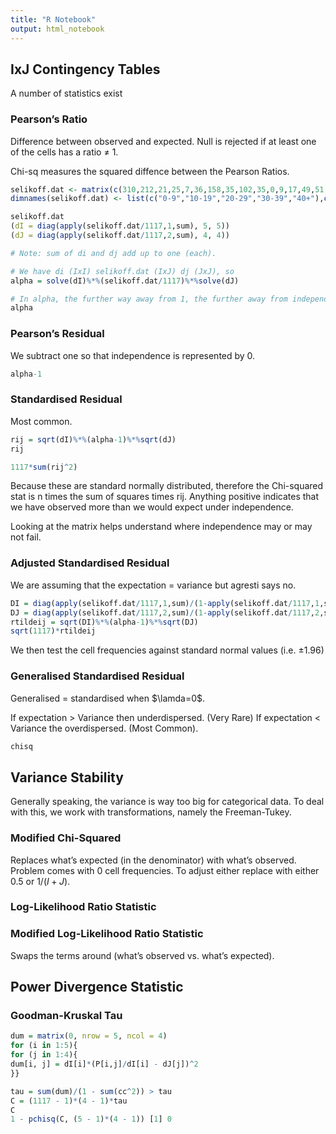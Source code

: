 ```yaml
---
title: "R Notebook"
output: html_notebook
---
```



## IxJ Contingency Tables

A number of statistics exist

### Pearson's Ratio

Difference between observed and expected. Null is rejected if at least one of the cells has a ratio $\neq$ 1.

Chi-sq measures the squared diffence between the Pearson Ratios.

```r
selikoff.dat <- matrix(c(310,212,21,25,7,36,158,35,102,35,0,9,17,49,51,0,0,4,18,28), nrow = 5)
dimnames(selikoff.dat) <- list(c("0-9","10-19","20-29","30-39","40+"),c("None","Grade 1","Grade 2","Grade 3"))

selikoff.dat
(dI = diag(apply(selikoff.dat/1117,1,sum), 5, 5))
(dJ = diag(apply(selikoff.dat/1117,2,sum), 4, 4))

# Note: sum of di and dj add up to one (each).

# We have di (IxI) selikoff.dat (IxJ) dj (JxJ), so 
alpha = solve(dI)%*%(selikoff.dat/1117)%*%solve(dJ)

# In alpha, the further way away from 1, the further away from independence.
alpha
```

### Pearson's Residual

We subtract one so that independence is represented by 0.

```r
alpha-1
```

### Standardised Residual

Most common.

```r
rij = sqrt(dI)%*%(alpha-1)%*%sqrt(dJ)
rij

1117*sum(rij^2)
```

Because these are standard normally distributed, therefore the Chi-squared stat is n times the sum of squares times rij. Anything positive indicates that we have observed more than we would expect under independence.

Looking at the matrix helps understand where independence may or may not fail.

### Adjusted Standardised Residual

We are assuming that the expectation = variance but agresti says no.

```r
DI = diag(apply(selikoff.dat/1117,1,sum)/(1-apply(selikoff.dat/1117,1,sum)), 5, 5)
DJ = diag(apply(selikoff.dat/1117,2,sum)/(1-apply(selikoff.dat/1117,2,sum)), 4, 4)
rtildeij = sqrt(DI)%*%(alpha-1)%*%sqrt(DJ)
sqrt(1117)*rtildeij
```
We then test the cell frequencies against standard normal values (i.e. $\pm 1.96$)


### Generalised Standardised Residual

Generalised = standardised when $\lamda=0$.

If expectation > Variance then underdispersed. (Very Rare)
If expectation < Variance the overdispersed. (Most Common).

```r
chisq
```

## Variance Stability

Generally speaking, the variance is way too big for categorical data. To deal with this, we work with transformations, namely the Freeman-Tukey.

### Modified Chi-Squared

Replaces what's expected (in the denominator) with what's observed. Problem comes with 0 cell frequencies. To adjust either replace with either 0.5 or $1/(I + J)$.

### Log-Likelihood Ratio Statistic


### Modified Log-Likelihood Ratio Statistic 

Swaps the terms around (what's observed vs. what's expected).

## Power Divergence Statistic

### Goodman-Kruskal Tau

```r
dum = matrix(0, nrow = 5, ncol = 4)
for (i in 1:5){
for (j in 1:4){
dum[i, j] = dI[i]*(P[i,j]/dI[i] - dJ[j])^2
}}

tau = sum(dum)/(1 - sum(cc^2)) > tau
C = (1117 - 1)*(4 - 1)*tau
C
1 - pchisq(C, (5 - 1)*(4 - 1)) [1] 0
```

